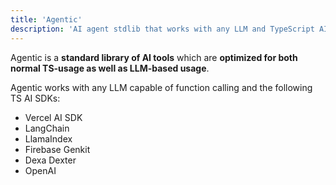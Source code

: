```yaml
---
title: 'Agentic'
description: 'AI agent stdlib that works with any LLM and TypeScript AI SDK.'
---
```


Agentic is a **standard library of AI tools** which are **optimized for both normal TS-usage as well as LLM-based usage**.

Agentic works with any LLM capable of function calling and the following TS AI SDKs:

- Vercel AI SDK
- LangChain
- LlamaIndex
- Firebase Genkit
- Dexa Dexter
- OpenAI
